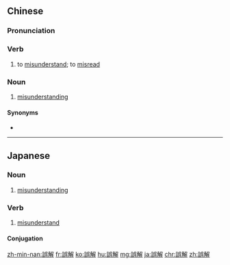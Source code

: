 {{also|误解}}
==Chinese==
{{zh-forms|s=误解}}

===Pronunciation===
{{zh-pron
|m=wùjiě
|c=ng6 gaai2
|h=pfs=n:ngu-kié/s:ngu-kiái
|mn=qz,tw,zz:gō͘-kái/xm:ngō͘-kái
|cat=v,n
}}

===Verb===
{{zh-verb}}

# to [[misunderstand]]; to [[misread]]
#: {{zh-x|請 別 誤解 我。|Please don't '''get me wrong'''.}}

===Noun===
{{zh-noun}}

# [[misunderstanding]]

====Synonyms====
* {{zh-l|誤會}}

{{zh-cat|Advanced}}

----

==Japanese==
{{ja-kanjitab|ご|かい|yomi=on}}

===Noun===
{{ja-noun|ごかい}}

# [[misunderstanding]]

===Verb===
{{ja-verb-suru|ごかい}}

# [[misunderstand]]

====Conjugation====
{{ja-suru|ごかい}}

[[zh-min-nan:誤解]]
[[fr:誤解]]
[[ko:誤解]]
[[hu:誤解]]
[[mg:誤解]]
[[ja:誤解]]
[[chr:誤解]]
[[zh:誤解]]